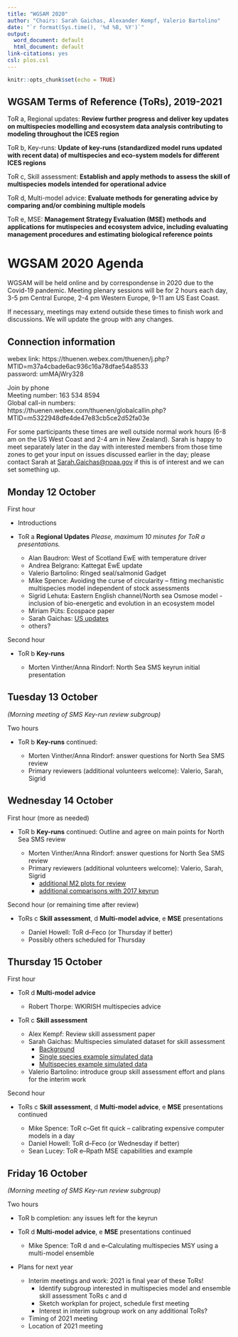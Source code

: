 ```yaml
---
title: "WGSAM 2020"
author: "Chairs: Sarah Gaichas, Alexander Kempf, Valerio Bartolino"
date: "`r format(Sys.time(), '%d %B, %Y')`"
output:
  word_document: default
  html_document: default
link-citations: yes
csl: plos.csl
---
```


```r
knitr::opts_chunk$set(echo = TRUE)
```

## WGSAM Terms of Reference (ToRs), 2019-2021

ToR a, Regional updates: **Review further progress and deliver key updates on multispecies modelling and ecosystem data analysis contributing to modeling throughout the ICES region**

ToR b, Key-runs:  **Update of key-runs (standardized model runs updated with recent data) of multispecies and eco-system models for different ICES regions**

ToR c, Skill assessment: **Establish and apply methods to assess the skill of multispecies models intended for operational advice**

ToR d, Multi-model advice: **Evaluate methods for generating advice by comparing and/or combining multiple models**

ToR e, MSE: **Management Strategy Evaluation (MSE) methods and applications for mutispecies and ecosystem advice, including evaluating management procedures and estimating biological reference points**

# WGSAM 2020 Agenda

WGSAM will be held online and by correspondense in 2020 due to the Covid-19 pandemic. Meeting plenary sessions will be for 2 hours each day, 3-5 pm Central Europe, 2-4 pm Western Europe, 9-11 am US East Coast.

If necessary, meetings may extend outside these times to finish work and discussions. We will update the group with any changes.

## Connection information

webex link: https://thuenen.webex.com/thuenen/j.php?MTID=m37a4cbade6ac936c16a78dfae54a8533  
password: umMAjWry328

Join by phone  
Meeting number: 163 534 8594  
Global call-in numbers: https://thuenen.webex.com/thuenen/globalcallin.php?MTID=m5322948dfe4de47e83cb5ce2d52fa03e

For some participants these times are well outside normal work hours (6-8 am on the US West Coast and 2-4 am in New Zealand). Sarah is happy to meet separately later in the day with interested members from those time zones to get your input on issues discussed earlier in the day; please contact Sarah at <Sarah.Gaichas@noaa.gov> if this is of interest and we can set something up.

## Monday 12 October

First hour

* Introductions

* ToR a **Regional Updates** *Please, maximum 10 minutes for ToR a presentations.*

    - Alan Baudron: West of Scotland EwE with temperature driver 
    - Andrea Belgrano: Kattegat EwE update 
    - Valerio Bartolino: Ringed seal/salmonid Gadget
    - Mike Spence: Avoiding the curse of circularity – fitting mechanistic multispecies model independent of stock assessments
    - Sigrid Lehuta: Eastern English channel/North sea Osmose model - inclusion of bio-energetic and evolution in an ecosystem model
    - Miriam Püts: Ecospace paper
    - Sarah Gaichas: [US updates](https://noaa-edab.github.io/presentations/20201012_WGSAM_USupdate_Gaichas.html)  
    - others? 

Second hour

* ToR b **Key-runs** 

    - Morten Vinther/Anna Rindorf: North Sea SMS keyrun initial presentation  

## Tuesday 13 October

*(Morning meeting of SMS Key-run review subgroup)*

Two hours

* ToR b **Key-runs** continued: 

    - Morten Vinther/Anna Rindorf: answer questions for North Sea SMS review
    - Primary reviewers (additional volunteers welcome): Valerio, Sarah, Sigrid

## Wednesday 14 October

First hour (more as needed)

* ToR b **Key-runs** continued: Outline and agree on main points for North Sea SMS review

    - Morten Vinther/Anna Rindorf: answer questions for North Sea SMS review
    - Primary reviewers (additional volunteers welcome): Valerio, Sarah, Sigrid
        - [additional M2 plots for review](https://ices-eg.github.io/wg_WGSAM/NorthSeaKeyRun_HerringM2.html)
        - [additional comparisons with 2017 keyrun](https://ices-eg.github.io/wg_WGSAM/NorthSeaKeyRun_SuppPlots.html)

Second hour (or remaining time after review)

* ToRs c **Skill assessment**, d **Multi-model advice**, e **MSE** presentations 

    - Daniel Howell: ToR d--Feco (or Thursday if better)
    - Possibly others scheduled for Thursday


## Thursday 15 October

First hour

* ToR d **Multi-model advice**

    - Robert Thorpe: WKIRISH multispecies advice  
  
* ToR c **Skill assessment** 

    - Alex Kempf: Review skill assessment paper
    - Sarah Gaichas: Multispecies simulated dataset for skill assessment
        - [Background](https://sgaichas.github.io/poseidon-dev/atlantisom_landingpage.html)
        - [Single species example simulated data](https://sgaichas.github.io/poseidon-dev/NOBAcod.html)
        - [Multispecies example simulated data](https://sgaichas.github.io/poseidon-dev/NOBAmsdiets.html)
    - Valerio Bartolino: introduce group skill assessment effort and plans for the interim work 

Second hour

* ToRs c **Skill assessment**, d **Multi-model advice**, e **MSE** presentations continued

    - Mike Spence: ToR c--Get fit quick – calibrating expensive computer models  in a day
    - Daniel Howell: ToR d--Feco (or Wednesday if better)
    - Sean Lucey: ToR e--Rpath MSE capabilities and example


## Friday 16 October

*(Morning meeting of SMS Key-run review subgroup)*

Two hours

* ToR b completion: any issues left for the keyrun

* ToR d **Multi-model advice**, e **MSE** presentations continued     
    - Mike Spence: ToR d and e--Calculating multispecies MSY using a multi-model ensemble

* Plans for next year
    - Interim meetings and work: 2021 is final year of these ToRs!
        - Identify subgroup interested in multispecies model and ensemble skill assessment ToRs c and d
        - Sketch workplan for project, schedule first meeting
        - Interest in interim subgroup work on any additional ToRs?
    - Timing of 2021 meeting
    - Location of 2021 meeting 



